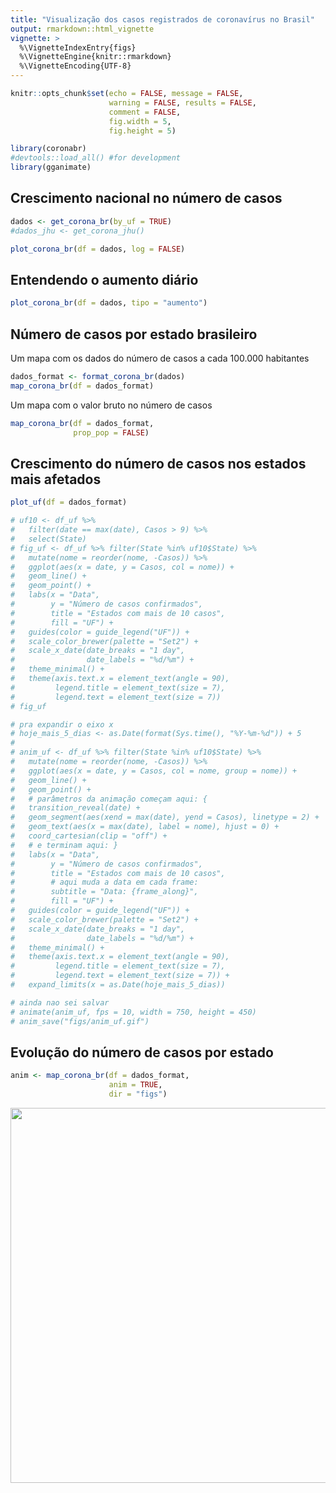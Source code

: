 ```yaml
---
title: "Visualização dos casos registrados de coronavírus no Brasil"
output: rmarkdown::html_vignette
vignette: >
  %\VignetteIndexEntry{figs}
  %\VignetteEngine{knitr::rmarkdown}
  %\VignetteEncoding{UTF-8}
---
```


```r
knitr::opts_chunk$set(echo = FALSE, message = FALSE, 
                      warning = FALSE, results = FALSE, 
                      comment = FALSE, 
                      fig.width = 5, 
                      fig.height = 5)
```


```r
library(coronabr)
#devtools::load_all() #for development
library(gganimate)
```


## Crescimento nacional no número de casos

```r
dados <- get_corona_br(by_uf = TRUE)
#dados_jhu <- get_corona_jhu()
```


```r
plot_corona_br(df = dados, log = FALSE)
```


## Entendendo o aumento diário

```r
plot_corona_br(df = dados, tipo = "aumento")
```

## Número de casos por estado brasileiro


Um mapa com os dados do número de casos a cada 100.000 habitantes

```r
dados_format <- format_corona_br(dados)
map_corona_br(df = dados_format)
```

Um mapa com o valor bruto no número de casos

```r
map_corona_br(df = dados_format, 
              prop_pop = FALSE)
```

## Crescimento do número de casos nos estados mais afetados

```r
plot_uf(df = dados_format)
```


```r
# uf10 <- df_uf %>% 
#   filter(date == max(date), Casos > 9) %>%
#   select(State)
# fig_uf <- df_uf %>% filter(State %in% uf10$State) %>% 
#   mutate(nome = reorder(nome, -Casos)) %>% 
#   ggplot(aes(x = date, y = Casos, col = nome)) + 
#   geom_line() +
#   geom_point() +
#   labs(x = "Data", 
#        y = "Número de casos confirmados", 
#        title = "Estados com mais de 10 casos", 
#        fill = "UF") +
#   guides(color = guide_legend("UF")) +
#   scale_color_brewer(palette = "Set2") +
#   scale_x_date(date_breaks = "1 day", 
#                date_labels = "%d/%m") +
#   theme_minimal() +
#   theme(axis.text.x = element_text(angle = 90), 
#         legend.title = element_text(size = 7), 
#         legend.text = element_text(size = 7))
# fig_uf
```


```r
# pra expandir o eixo x 
# hoje_mais_5_dias <- as.Date(format(Sys.time(), "%Y-%m-%d")) + 5
# 
# anim_uf <- df_uf %>% filter(State %in% uf10$State) %>% 
#   mutate(nome = reorder(nome, -Casos)) %>% 
#   ggplot(aes(x = date, y = Casos, col = nome, group = nome)) + 
#   geom_line() +
#   geom_point() +
#   # parâmetros da animação começam aqui: {
#   transition_reveal(date) +
#   geom_segment(aes(xend = max(date), yend = Casos), linetype = 2) + 
#   geom_text(aes(x = max(date), label = nome), hjust = 0) +
#   coord_cartesian(clip = "off") +
#   # e terminam aqui: }
#   labs(x = "Data", 
#        y = "Número de casos confirmados", 
#        title = "Estados com mais de 10 casos", 
#        # aqui muda a data em cada frame:
#        subtitle = "Data: {frame_along}",
#        fill = "UF") +
#   guides(color = guide_legend("UF")) +
#   scale_color_brewer(palette = "Set2") +
#   scale_x_date(date_breaks = "1 day", 
#                date_labels = "%d/%m") +
#   theme_minimal() +
#   theme(axis.text.x = element_text(angle = 90), 
#         legend.title = element_text(size = 7), 
#         legend.text = element_text(size = 7)) +
#   expand_limits(x = as.Date(hoje_mais_5_dias))

# ainda nao sei salvar
# animate(anim_uf, fps = 10, width = 750, height = 450)
# anim_save("figs/anim_uf.gif")

```


## Evolução do número de casos por estado

```r
anim <- map_corona_br(df = dados_format,
                      anim = TRUE, 
                      dir = "figs")
```

<img src="https://raw.githubusercontent.com/liibre/coronabr/master/vignettes/figs/anim.gif" align="center" alt="" width="600" />

